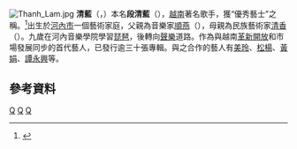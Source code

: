 [[Image:Thanh_Lam.jpg|thumb]]
'''清藍'''（{{vie|v=Thanh Lam}}，{{bd|1969年|6月19日}}）本名'''段清藍'''（{{vie|v=Đoàn Thanh Lam}}），[[越南|越南]]著名歌手，獲“優秀藝士”之稱。<ref>{{Cite web |url=http://us.nhac.vui.vn/thanh-lam-p876.html |title=Thanh Lam: Nghe Album Thanh Lam Video Clip hay nhất |access-date=2014-06-21 |archive-url=https://web.archive.org/web/20140618225738/http://us.nhac.vui.vn/thanh-lam-p876.html |archive-date=2014-06-18 |dead-url=yes }}</ref>出生於[[河內市|河內市]]一個藝術家庭，父親為音樂家[[順燕|順燕]]（{{vie|qn=Thuận Yến}}），母親為民族藝術家[[清香|清香]]（{{vie|qn=Thanh Hương}}）。九歲在河內音樂學院學習[[琵琶|琵琶]]，後轉向[[聲樂|聲樂]]道路。作為與越南[[革新開放|革新開放]]和市場發展同步的首代藝人，已發行逾三十張專輯。與之合作的藝人有[[美玲|美玲]]、[[松楊|松楊]]、[[黃娟|黃娟]]、[[譚永興|譚永興]]等。

==參考資料==
<references/>

{{Authority control}}
[[Category:河內市人|Q]]
[[Category:越南佛教徒|Q]]
[[Category:越南女歌手|Q]]